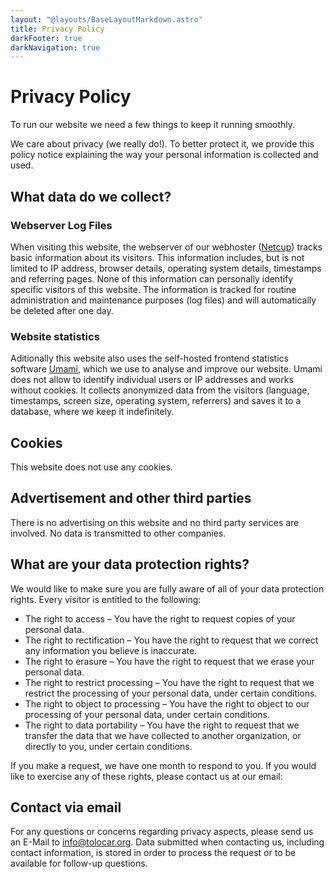 ```yaml
---
layout: "@layouts/BaseLayoutMarkdown.astro"
title: Privacy Policy
darkFooter: true
darkNavigation: true
---
```



<div class="w-full bg-neutral-50">
  <h1 class="mt-40 container-width text-5xl font-semibold font-aktiv">Privacy Policy</h1>
  <p class="container-width mt-10 mb-20 text-lg">To run our website we need a few things to keep it running smoothly.</p>
</div>
<div class="container-width my-20 custom-prose h-full">

We care about privacy (we really do!). To better protect it, we provide this policy notice explaining the way your personal information is collected and used.

## What data do we collect?

### Webserver Log Files

When visiting this website, the webserver of our webhoster ([Netcup](https://www.netcup.de/)) tracks basic information about its visitors. This information includes, but is not limited to IP address, browser details, operating system details, timestamps and referring pages. None of this information can personally identify specific visitors of this website. The information is tracked for routine administration and maintenance purposes (log files) and will automatically be deleted after one day.

### Website statistics

Aditionally this website also uses the self-hosted frontend statistics software [Umami](https://umami.is/), which we use to analyse and improve our website. Umami does not allow to identify individual users or IP addresses and works without cookies. It collects anonymized data from the visitors (language, timestamps, screen size, operating system, referrers) and saves it to a database, where we keep it indefinitely.

## Cookies

This website does not use any cookies.


## Advertisement and other third parties

There is no advertising on this website and no third party services are involved. No data is transmitted to other companies.

## What are your data protection rights?

We would like to make sure you are fully aware of all of your data protection rights. Every visitor is entitled to the following:

- The right to access – You have the right to request copies of your personal data.
- The right to rectification – You have the right to request that we correct any information you believe is inaccurate.
- The right to erasure – You have the right to request that we erase your personal data.
- The right to restrict processing – You have the right to request that we restrict the processing of your personal data, under certain conditions.
- The right to object to processing – You have the right to object to our processing of your personal data, under certain conditions.
- The right to data portability – You have the right to request that we transfer the data that we have collected to another organization, or directly to you, under certain conditions.

If you make a request, we have one month to respond to you. If you would like to exercise any of these rights, please contact us at our email:

## Contact via email

For any questions or concerns regarding privacy aspects, please send us an E-Mail to [info@tolocar.org](mailto:info@tolocar.org). Data submitted when contacting us, including contact information, is stored in order to process the request or to be available for follow-up questions.

</div>